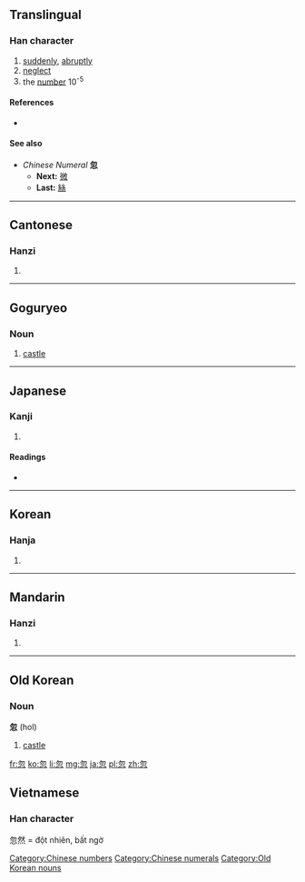 ==Translingual==

===Han character===
{{Han char|rn=61|rad=心|as=04|sn=8|four=2733<sub>2</sub>|canj=心竹心 (PHP)}}

# [[suddenly]], [[abruptly]]
# [[neglect]]
# the [[number]] 10<sup>-5</sup>

====References====
* {{Han ref|kx=0378.340|dkj=10405|dj=0707.050|hdz=42274.090|uh=5FFD|ud=24573|bh=A9BF|bd=43455}}

====See also====
* ''Chinese Numeral'' '''忽'''
** '''Next:''' [[微]]
** '''Last:''' [[絲]]

[[Category:Chinese numbers]]
[[Category:Chinese numerals]]

----

==Cantonese==

===Hanzi===
{{yue-hanzi|jyut=|y=fat1}}

# {{defn|lang=yue|sort=心04}}

----

==Goguryeo==

===Noun===
{{head|zkg|noun|tr=hol}}

# [[castle]]

----

==Japanese==

===Kanji===
{{ja-kanji|grade=|rs=心04}}

# {{defn|lang=ja|sort=心04}}

====Readings====
* {{ja-readings|on=[[こつ]] (kotsu)|kun=[[ゆるがせに]] (yurugaseni), [[たちまち]] (tachimachi)}}

----

==Korean==

===Hanja===
{{ko-hanja|hangeul=홀|eumhun=|rv=hol|mr=hol|y=hol}}

# {{defn|lang=ko|sort=心04}}

----

==Mandarin==

===Hanzi===
{{cmn-hanzi|pin=[[hū]] ([[hu1]])|wg=hu<sup>1</sup>}}

# {{defn|lang=cmn|sort=心04}}

----

==Old Korean==

===Noun===
'''忽''' (hol)

# {{Silla}} [[castle]]

[[Category:Old Korean nouns]]

[[fr:忽]]
[[ko:忽]]
[[li:忽]]
[[mg:忽]]
[[ja:忽]]
[[pl:忽]]
[[zh:忽]]

==Vietnamese==

===Han character===
{{vi-hantu|[[hốt]]}}
忽然 = đột nhiên, bất ngờ